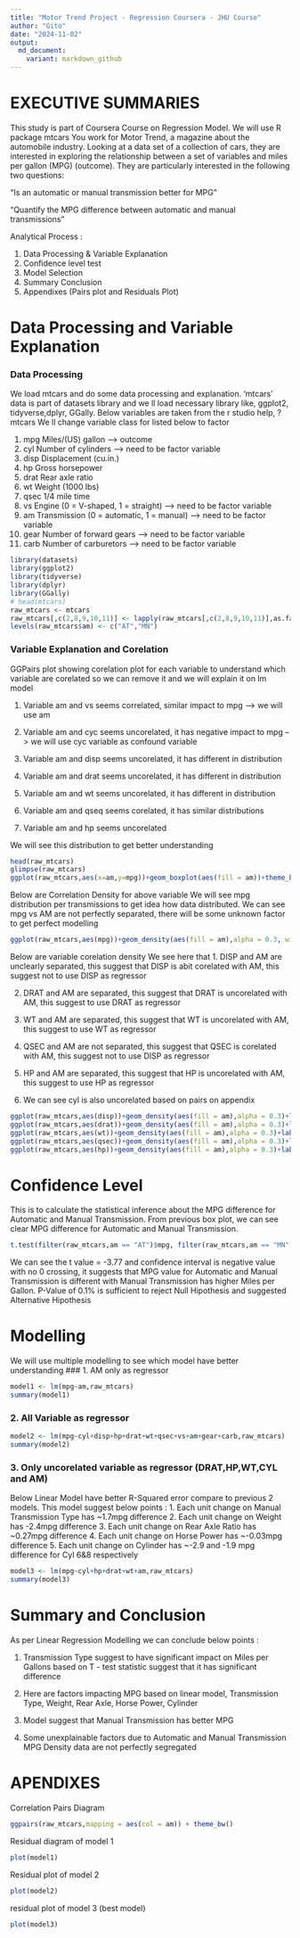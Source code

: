 ```yaml
---
title: "Motor Trend Project - Regression Coursera - JHU Course"
author: "Gito"
date: "2024-11-02"
output: 
  md_document:
    variant: markdown_github
---
```



# EXECUTIVE SUMMARIES

This study is part of Coursera Course on Regression Model.
We will use R package mtcars
You work for Motor Trend, a magazine about the automobile industry. Looking at a data set of a collection of cars, they are interested in exploring the relationship between a set of variables and miles per gallon (MPG) (outcome). They are particularly interested in the following two questions:

“Is an automatic or manual transmission better for MPG”

"Quantify the MPG difference between automatic and manual transmissions"  

Analytical Process :

1. Data Processing & Variable Explanation
2. Confidence level test
3. Model Selection
4. Summary Conclusion
5. Appendixes (Pairs plot and Residuals Plot)


# Data Processing and Variable Explanation
### Data Processing
We load mtcars and do some data processing and explanation. 'mtcars' data is part of datasets library and we ll load necessary library like, ggplot2, tidyverse,dplyr, GGally.
Below variables are taken from the r studio help, ?mtcars
We ll change variable class for listed below to factor

1. mpg	Miles/(US) gallon --> outcome
2. cyl	Number of cylinders --> need to be factor variable
3. disp	Displacement (cu.in.) 
4. hp	Gross horsepower
5. drat	Rear axle ratio
6. wt	Weight (1000 lbs)
7. qsec	1/4 mile time 
8. vs	Engine (0 = V-shaped, 1 = straight) --> need to be factor variable
9. am	Transmission (0 = automatic, 1 = manual) --> need to be factor variable
10.	gear	Number of forward gears --> need to be factor variable
11.	carb	Number of carburetors --> need to be factor variable


```r
library(datasets)
library(ggplot2)
library(tidyverse)
library(dplyr)
library(GGally)
# head(mtcars)
raw_mtcars <- mtcars
raw_mtcars[,c(2,8,9,10,11)] <- lapply(raw_mtcars[,c(2,8,9,10,11)],as.factor)
levels(raw_mtcars$am) <- c("AT","MN")
```

### Variable Explanation and Corelation 

GGPairs plot showing corelation plot for each variable to understand which variable are corelated so we can remove it and we will explain it on lm model

1. Variable am and vs seems correlated, similar impact to mpg --> we will use am

2. Variable am and cyc seems uncorelated, it has negative impact to mpg --> we will use cyc variable as confound variable

3. Variable am and disp seems uncorelated, it has different in distribution

4. Variable am and drat seems uncorelated, it has different in distribution

5. Variable am and wt seems uncorelated, it has different in distribution

6. Variable am and qseq seems corelated, it has similar distributions

7. Variable am and hp seems uncorelated

We will see this distribution to get better understanding

```r
head(raw_mtcars)
glimpse(raw_mtcars)
ggplot(raw_mtcars,aes(x=am,y=mpg))+geom_boxplot(aes(fill = am))+theme_bw()+labs(x="Auto or Manual",y="Miles per gallon",title = "Miles per Gallons vs Auto/Manual")
```

Below are Correlation Density for above variable
We will see mpg distribution per transmissions to get idea how data distributed.
We can see mpg vs AM are not perfectly separated, there will be some unknown factor to get perfect modelling
```r
ggplot(raw_mtcars,aes(mpg))+geom_density(aes(fill = am),alpha = 0.3, width = 0.3)+labs(x="mpg",y="Density",title = "MPG vs AM Density")
```
Below are variable corelation density
We see here that 
1. DISP and AM are unclearly separated, this suggest that DISP is abit corelated with AM, this suggest not to use DISP as regressor

2. DRAT and AM are separated, this suggest that DRAT is uncorelated with AM, this suggest to use DRAT as regressor

3. WT and AM are separated, this suggest that WT is uncorelated with AM, this suggest to use WT as regressor

4. QSEC and AM are not separated, this suggest that QSEC is corelated with AM, this suggest not to use DISP as regressor

5. HP and AM are separated, this suggest that HP is uncorelated with AM, this suggest to use HP as regressor

6. We can see cyl is also uncorelated based on pairs on appendix

```r
ggplot(raw_mtcars,aes(disp))+geom_density(aes(fill = am),alpha = 0.3)+labs(x="disp",y="Density",title = "DISP vs AM Density")
ggplot(raw_mtcars,aes(drat))+geom_density(aes(fill = am),alpha = 0.3)+labs(x="drat",y="Density",title = "DRAT vs AM Density")
ggplot(raw_mtcars,aes(wt))+geom_density(aes(fill = am),alpha = 0.3)+labs(x="wt",y="Density",title = "WT vs AM Density")
ggplot(raw_mtcars,aes(qsec))+geom_density(aes(fill = am),alpha = 0.3)+labs(x="qsec",y="Density",title = "QSEC vs AM Density")
ggplot(raw_mtcars,aes(hp))+geom_density(aes(fill = am),alpha = 0.3)+labs(x="hp",y="Density",title = "HP vs AM Density")
```


# Confidence Level
This is to calculate the statistical inference about the MPG difference for Automatic and Manual Transmission. From previous box plot, we can see clear MPG difference  for Automatic and Manual Transmission.

```r
t.test(filter(raw_mtcars,am == "AT")$mpg, filter(raw_mtcars,am == "MN")$mpg)
```
We can see the t value = -3.77 and confidence interval is negative value with no 0 crossing, it suggests that MPG value for Automatic and Manual Transmission is different with Manual Transmission has higher Miles per Gallon.
P-Value of 0.1% is sufficient to reject Null Hipothesis and suggested Alternative Hipothesis

# Modelling
We will use multiple modelling to see which model have better understanding 
### 1. AM only as regressor
```r
model1 <- lm(mpg~am,raw_mtcars)
summary(model1)
```
### 2. All Variable as regressor
```r
model2 <- lm(mpg~cyl+disp+hp+drat+wt+qsec+vs+am+gear+carb,raw_mtcars)
summary(model2)
```
### 3. Only uncorelated variable as regressor (DRAT,HP,WT,CYL and AM)
Below Linear Model have better R-Squared error compare to previous 2 models. This model suggest below points :
1. Each unit change on Manual Transmission Type has ~1.7mpg difference
2. Each unit change on Weight has -2.4mpg difference
3. Each unit change on Rear Axle Ratio has ~0.27mpg difference
4. Each unit change on Horse Power has ~-0.03mpg difference
5. Each unit change on Cylinder has ~-2.9 and -1.9 mpg difference for Cyl 6&8 respectively

```r
model3 <- lm(mpg~cyl+hp+drat+wt+am,raw_mtcars)
summary(model3)
```

# Summary and Conclusion
As per Linear Regression Modelling we can conclude below points :

1. Transmission Type suggest to have significant impact on Miles per Gallons based on T - test statistic suggest that it has significant difference

2. Here are factors impacting MPG based on linear model, Transmission Type, Weight, Rear Axle, Horse Power, Cylinder

3. Model suggest that Manual Transmission has better MPG

4. Some unexplainable factors due to Automatic and Manual Transmission MPG Density data are not perfectly segregated 



# APENDIXES
Correlation Pairs Diagram

```r
ggpairs(raw_mtcars,mapping = aes(col = am)) + theme_bw()
```

Residual diagram of model 1
```r
plot(model1)
```
Residual plot of model 2
```r
plot(model2)
```

residual plot of model 3 (best model)
```r
plot(model3)
```